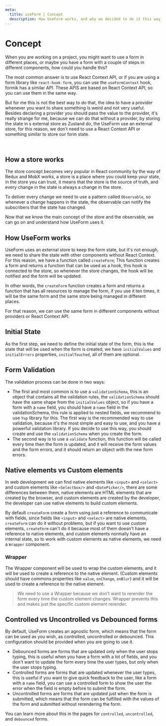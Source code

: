 ```yaml
---
meta:
  title: useForm | Concept
  description: How UseForm works, and why we decided to do it this way.
---
```


# Concept

When you are working on a project, you might want to use a form in different places, or maybe you have a form with a couple of steps in different components, how could you handle this?

The most common answer is to use React Context API, or if you are using a form library like `react-hook-form`, you can use the `useFormContext` hook, formik has a similar API. These APIS are based on React Context API, so you can use them in the same way.


But for me this is not the best way to do that, the idea to have a provider whenever you want to share something is weird and not very useful. Besides declaring a provider you should pass the value to the provider, it's really strange for me, because we can do that without a provider, by storing the state in s external store as Zustand do, the UseForm use an external store, for this reason, we don't need to use a React Context API or something similar to store our form state.

<br/>

## How a store works

The store concept becomes very popular in React community by the way of Redux and MobX works, a store is a place where you could keep your state, in the store you can trust, it means that the store is the source of truth, and every change in the state is always a change in the store.

To deliver every change we need to use a pattern called `Observable`, so whenever a change happens in the state, the observable can notify the subscribers that the state has changed.


Now that we know the main concept of the store and the observable, we can go on and understand how UseForm uses it.


## How UseForm works

UseForm uses an external store to keep the form state, but it's not enough, we need to share the state with other components without React Context. For this reason, we have a function called `createForm`;
This function creates a form and returns a function that can be used as a hook, this hook is connected to the store, so whenever the store changes, the hook will be notified and the form will be updated.

In other words, the `createForm` function creates a form and returns a function that has all resources to manage the form, if you use it ten times, it will be the same form and the same store being managed in different places.

For that reason, we can use the same form in different components without providers or React Context API.

## Initial State

As the first step, we need to define the initial state of the form, this is the state that will be used when the form is created, we have `initialValues` and `initialErrors` properties, `initialTouched`, all of them are optional.

## Form Validation

The validation process can be done in two ways:

  - The first and most common is to use a `validationSchema`, this is an object that contains all the validation rules, the `validationSchema` should have the same shape from the `initialValues` object, so if you have a form with a `name` field, you should have a `name` field in the validationSchema, this rule is applied to nested fields, we recommend to use `Yup` library for this. The first way is the recommended way to use validation, because it's the most simple and easy to use, and you have a powerful validation library. If you decide to use this way, you should create and use the `validationSchema` when you create the form.
  - The second way is to use a `validate` function, this function will be called every time then the form is updated, and it will receive the form values and the form errors, and it should return an object with the new form errors.

## Native elements vs Custom elements

In web development we can find native elements like `<input>` and `<select>` and custom elements like `<Selectbox/>` and `<DatePicker/>`, 
there are some differences between them, native elements are HTML elements that are created by the browser, and custom elements are created by the developer, 
the developer can use native elements to build custom elements.

By default `createForm` create a form using just a reference to communicate with fields, since fields like `<input>` and `<select>` are native elements, `createForm` can do it without problems, 
but if you want to use custom elements, `createForm` can't do it because most of them doesn't have a reference to native elements, and custom elements normally have an internal state, so to work with custom elements as native elements, we need a `Wrapper` component.

### Wrapper

The Wrapper component will be used to wrap the custom elements, and it will be used to create a reference to the native element. (Custom elements should have commons properties like `value`, `onChange`, `onBlur`) and it will be used to create a reference to the native element.

> We need to use a Wrapper because we don't want to rerender the form every time the custom element changes. Wrapper prevents this and makes just the specific custom element rerender.


## Controlled vs Uncontrolled vs Debounced forms

By default, UseForm creates an agnostic form, which means that the form can be used as you wish, as controlled, uncontrolled or debounced. This configuration should be provided when you are going to use it.

 - Debounced forms are forms that are updated only when the user stops typing, this is useful when you have a form with a lot of fields, and you don't want to update the form every time the user types, but only when the user stops typing.
 - Controlled forms are forms that are updated whenever the user types, this is useful if you want to give quick feedback to the user, like a form with a `name` field, you can use a controlled form to show the user the error when the field is empty before to submit the form.
 - Uncontrolled forms are forms that are updated just when the form is submitted, which means that the form can be fulfilled with the values of the form and submitted without rerendering the form.

 You can learn more about this in the pages for `controlled`, `uncontrolled`, and `debounced` forms.